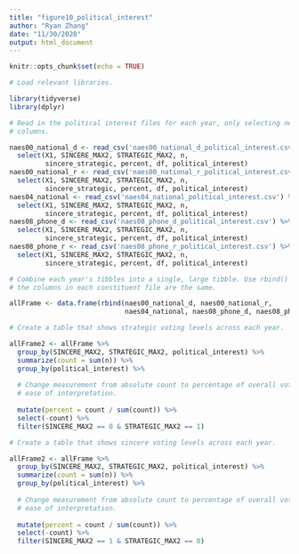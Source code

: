 ```yaml
---
title: "figure10_political_interest"
author: "Ryan Zhang"
date: "11/30/2020"
output: html_document
---
```


```r

knitr::opts_chunk$set(echo = TRUE)

# Load relevant libraries.

library(tidyverse)
library(dplyr)

```


```r

# Read in the political interest files for each year, only selecting needed
# columns.

naes00_national_d <- read_csv('naes00_national_d_political_interest.csv') %>%
  select(X1, SINCERE_MAX2, STRATEGIC_MAX2, n, 
         sincere_strategic, percent, df, political_interest)
naes00_national_r <- read_csv('naes00_national_r_political_interest.csv') %>%
  select(X1, SINCERE_MAX2, STRATEGIC_MAX2, n, 
         sincere_strategic, percent, df, political_interest)
naes04_national <- read_csv('naes04_national_political_interest.csv') %>%
  select(X1, SINCERE_MAX2, STRATEGIC_MAX2, n, 
         sincere_strategic, percent, df, political_interest)
naes08_phone_d <- read_csv('naes08_phone_d_political_interest.csv') %>%
  select(X1, SINCERE_MAX2, STRATEGIC_MAX2, n, 
         sincere_strategic, percent, df, political_interest)
naes08_phone_r <- read_csv('naes08_phone_r_political_interest.csv') %>%
  select(X1, SINCERE_MAX2, STRATEGIC_MAX2, n, 
         sincere_strategic, percent, df, political_interest)

# Combine each year's tibbles into a single, large tibble. Use rbind() because
# the columns in each constituent file are the same.

allFrame <- data.frame(rbind(naes00_national_d, naes00_national_r,
                             naes04_national, naes08_phone_d, naes08_phone_r))

# Create a table that shows strategic voting levels across each year. 

allFrame2 <- allFrame %>%
  group_by(SINCERE_MAX2, STRATEGIC_MAX2, political_interest) %>%
  summarize(count = sum(n)) %>%
  group_by(political_interest) %>%
  
  # Change measurement from absolute count to percentage of overall vote, for
  # ease of interpretation.
  
  mutate(percent = count / sum(count)) %>%
  select(-count) %>%
  filter(SINCERE_MAX2 == 0 & STRATEGIC_MAX2 == 1)

# Create a table that shows sincere voting levels across each year. 

allFrame2 <- allFrame %>%
  group_by(SINCERE_MAX2, STRATEGIC_MAX2, political_interest) %>%
  summarize(count = sum(n)) %>%
  group_by(political_interest) %>%
  
  # Change measurement from absolute count to percentage of overall vote, for
  # ease of interpretation.
  
  mutate(percent = count / sum(count)) %>%
  select(-count) %>%
  filter(SINCERE_MAX2 == 1 & STRATEGIC_MAX2 == 0)

```

